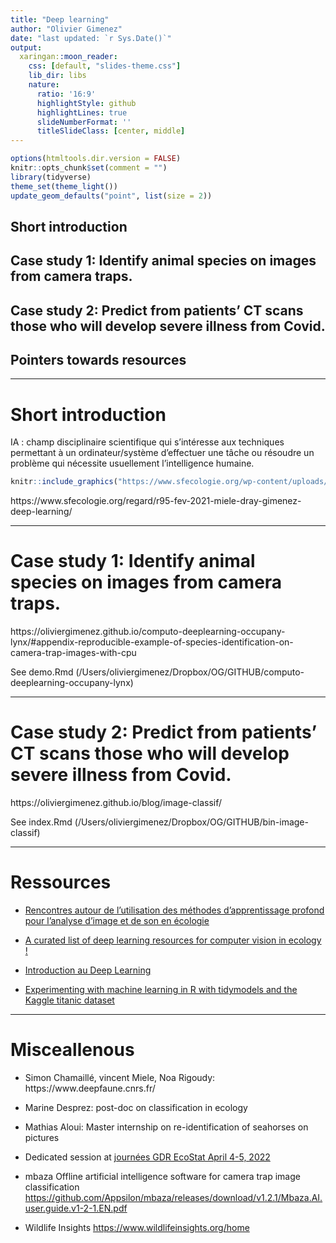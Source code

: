 ```yaml
---
title: "Deep learning"
author: "Olivier Gimenez"
date: "last updated: `r Sys.Date()`"
output:
  xaringan::moon_reader:
    css: [default, "slides-theme.css"]
    lib_dir: libs
    nature:
      ratio: '16:9' 
      highlightStyle: github
      highlightLines: true
      slideNumberFormat: ''
      titleSlideClass: [center, middle]
---
```


```r
options(htmltools.dir.version = FALSE)
knitr::opts_chunk$set(comment = "")
library(tidyverse)
theme_set(theme_light())
update_geom_defaults("point", list(size = 2)) 
```

## Short introduction

## Case study 1: Identify animal species on images from camera traps.

## Case study 2: Predict from patients' CT scans those who will develop severe illness from Covid.

## Pointers towards resources

---

# Short introduction

IA : champ disciplinaire scientifique qui s’intéresse aux techniques permettant à un ordinateur/système d’effectuer une tâche ou résoudre un problème qui nécessite usuellement l’intelligence humaine.

```r
knitr::include_graphics("https://www.sfecologie.org/wp-content/uploads/2021/02/R95-fig7.jpg")
```

https://www.sfecologie.org/regard/r95-fev-2021-miele-dray-gimenez-deep-learning/

---

# Case study 1: Identify animal species on images from camera traps.

https://oliviergimenez.github.io/computo-deeplearning-occupany-lynx/#appendix-reproducible-example-of-species-identification-on-camera-trap-images-with-cpu

See demo.Rmd (/Users/oliviergimenez/Dropbox/OG/GITHUB/computo-deeplearning-occupany-lynx)

---

# Case study 2: Predict from patients' CT scans those who will develop severe illness from Covid.

https://oliviergimenez.github.io/blog/image-classif/

See index.Rmd (/Users/oliviergimenez/Dropbox/OG/GITHUB/bin-image-classif)

---

# Ressources

- [Rencontres autour de l'utilisation des méthodes d'apprentissage profond
pour l'analyse d'image et de son en écologie](https://imaginecology.sciencesconf.org/)

- [A curated list of deep learning resources for computer vision in ecology !](https://ecostat.gitlab.io/imaginecology/)

- [Introduction au Deep Learning](https://www.youtube.com/c/CNRSFormationFIDLE?app=desktop)

- [Experimenting with machine learning in R with tidymodels and the Kaggle titanic dataset](https://oliviergimenez.github.io/blog/learning-machine-learning/)

---

# Misceallenous

+ Simon Chamaillé, vincent Miele, Noa Rigoudy: https://www.deepfaune.cnrs.fr/

+ Marine Desprez: post-doc on classification in ecology

+ Mathias Aloui: Master internship on re-identification of seahorses on pictures

+ Dedicated session at [journées GDR EcoStat April 4-5, 2022](https://gdrecostat2022.sciencesconf.org/)

+ mbaza Offline artificial intelligence software for camera trap image classification <https://github.com/Appsilon/mbaza/releases/download/v1.2.1/Mbaza.AI.user.guide.v1-2-1.EN.pdf>

+ Wildlife Insights <https://www.wildlifeinsights.org/home>


